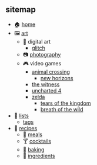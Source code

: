 ## sitemap

<section className="content">

- 🏠 [home](/)
- 🖼️ [art](/art)
  - 📀 digital art
    - [glitch](/glitch)
  - 📷 [photography](/photography)
  - 🎮 video games
    - [animal crossing](/animal-crossing)
      - [new horizons](/animal-crossing/new-horizons)
    - [the witness](/the-witness)
    - [uncharted 4](/uncharted-4)
    - [zelda](/zelda)
      - [tears of the kingdom](/zelda/tears-of-the-kingdom)
      - [breath of the wild](/zelda/breath-of-the-wild)
- 📝 [lists](/lists)
  - [tags](/lists/tags)
- 🍙 [recipes](/recipes)
  - 🍱 [meals](/recipes/meals)
  - 🍸 [cocktails](/recipes/cocktails)
  - 🍰 [baking](/recipes/baking)
  - 🛒 [ingredients](/recipes/ingredients)

</section>
